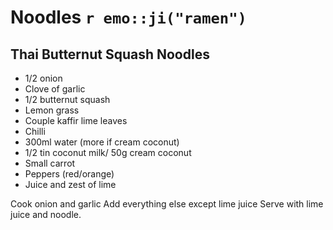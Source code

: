 # Noodles `r emo::ji("ramen")` {-}

## Thai Butternut Squash Noodles {-}

 * 1/2 onion
* Clove of garlic
* 1/2 butternut squash
* Lemon grass
* Couple kaffir lime leaves
* Chilli
* 300ml water (more if cream coconut)
* 1/2 tin coconut milk/ 50g cream coconut
* Small carrot
* Peppers (red/orange)
* Juice and zest of lime

Cook onion and garlic
Add everything else except lime juice
Serve with lime juice and noodle.
